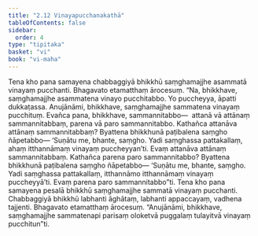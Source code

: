 ```yaml
---
title: "2.12 Vinayapucchanakathā"
tableOfContents: false
sidebar:
  order: 4
type: "tipitaka"
basket: "vi"
book: "vi-maha"
---
```



<DynamicBreadcrumb />

<Division number="151" book="vi-maha">

<Paragraph number="629" book="vi-maha">
Tena kho pana samayena chabbaggiyā bhikkhū saṃghamajjhe asammatā vinayaṃ pucchanti. Bhagavato etamatthaṃ ārocesuṃ. “Na, bhikkhave, saṃghamajjhe asammatena vinayo pucchitabbo. Yo puccheyya, āpatti dukkaṭassa. Anujānāmi, bhikkhave, saṃghamajjhe sammatena vinayaṃ pucchituṃ. Evañca pana, bhikkhave, sammannitabbo—  attanā vā attānaṃ sammannitabbaṃ, parena vā paro sammannitabbo. Kathañca attanāva attānaṃ sammannitabbaṃ? Byattena bhikkhunā paṭibalena saṃgho ñāpetabbo—
</Paragraph>

<Paragraph number="630" book="vi-maha">
‘Suṇātu me, bhante, saṃgho. Yadi saṃghassa pattakallaṃ, ahaṃ itthannāmaṃ vinayaṃ puccheyyan’ti. Evaṃ attanāva attānaṃ sammannitabbaṃ.
</Paragraph>

<Paragraph number="631" book="vi-maha">
Kathañca parena paro sammannitabbo? Byattena bhikkhunā paṭibalena saṃgho ñāpetabbo—
</Paragraph>

<Paragraph number="632" book="vi-maha">
‘Suṇātu me, bhante, saṃgho. Yadi saṃghassa pattakallaṃ, itthannāmo itthannāmaṃ vinayaṃ puccheyyā’ti. Evaṃ parena paro sammannitabbo”ti.
</Paragraph>

<Paragraph number="633" book="vi-maha">
Tena kho pana samayena pesalā bhikkhū saṃghamajjhe sammatā vinayaṃ pucchanti. Chabbaggiyā bhikkhū labhanti āghātaṃ, labhanti appaccayaṃ, vadhena tajjenti. Bhagavato etamatthaṃ ārocesuṃ. “Anujānāmi, bhikkhave, saṃghamajjhe sammatenapi parisaṃ oloketvā puggalaṃ tulayitvā vinayaṃ pucchitun”ti.
</Paragraph>
</Division>